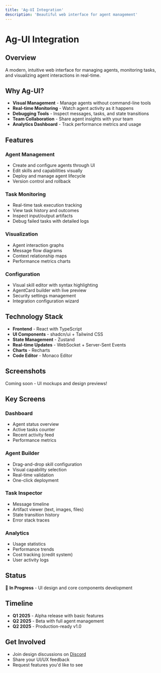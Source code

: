 ```yaml
---
title: 'Ag-UI Integration'
description: 'Beautiful web interface for agent management'
---
```


# Ag-UI Integration

## Overview

A modern, intuitive web interface for managing agents, monitoring tasks, and visualizing agent interactions in real-time.

## Why Ag-UI?

- **Visual Management** - Manage agents without command-line tools
- **Real-time Monitoring** - Watch agent activity as it happens
- **Debugging Tools** - Inspect messages, tasks, and state transitions
- **Team Collaboration** - Share agent insights with your team
- **Analytics Dashboard** - Track performance metrics and usage

## Features

### Agent Management
- Create and configure agents through UI
- Edit skills and capabilities visually
- Deploy and manage agent lifecycle
- Version control and rollback

### Task Monitoring
- Real-time task execution tracking
- View task history and outcomes
- Inspect input/output artifacts
- Debug failed tasks with detailed logs

### Visualization
- Agent interaction graphs
- Message flow diagrams
- Context relationship maps
- Performance metrics charts

### Configuration
- Visual skill editor with syntax highlighting
- AgentCard builder with live preview
- Security settings management
- Integration configuration wizard

## Technology Stack

- **Frontend** - React with TypeScript
- **UI Components** - shadcn/ui + Tailwind CSS
- **State Management** - Zustand
- **Real-time Updates** - WebSocket + Server-Sent Events
- **Charts** - Recharts
- **Code Editor** - Monaco Editor

## Screenshots

Coming soon - UI mockups and design previews!

## Key Screens

### Dashboard
- Agent status overview
- Active tasks counter
- Recent activity feed
- Performance metrics

### Agent Builder
- Drag-and-drop skill configuration
- Visual capability selection
- Real-time validation
- One-click deployment

### Task Inspector
- Message timeline
- Artifact viewer (text, images, files)
- State transition history
- Error stack traces

### Analytics
- Usage statistics
- Performance trends
- Cost tracking (credit system)
- User activity logs

## Status

🚀 **In Progress** - UI design and core components development

## Timeline

- **Q1 2025** - Alpha release with basic features
- **Q2 2025** - Beta with full agent management
- **Q2 2025** - Production-ready v1.0

## Get Involved

- Join design discussions on [Discord](https://discord.gg/3w5zuYUuwt)
- Share your UI/UX feedback
- Request features you'd like to see

